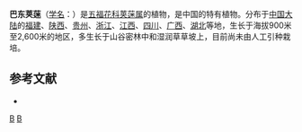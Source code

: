 {{Speciesbox
| taxon = Viburnum henryi
| image = Viburnum henryi (peganum) 001.jpg
| binomial_authority = Hemsl.
}}

'''巴东荚蒾'''（[[学名|学名]]：{{lang|la|''Viburnum henryi''}}）是[[五福花科|五福花科]][[荚蒾属|荚蒾属]]的植物，是中国的特有植物。分布于[[中国大陆|中国大陆]]的[[福建|福建]]、[[陕西|陕西]]、[[贵州|贵州]]、[[浙江|浙江]]、[[江西|江西]]、[[四川|四川]]、[[广西|广西]]、[[湖北|湖北]]等地，生长于海拔900米至2,600米的地区，多生长于山谷密林中和湿润草草坡上，目前尚未由人工引种栽培。

== 参考文献 ==
<div class="references-small">
* {{cite web| url =http://www.bioinfo.cn/db05/KmzwSpecies.php?action=view&id=23733| title =巴东荚蒾| work =《中国高等植物数据库全库》| publisher =中国科学院微生物研究所| author =昆明植物研究所| accessdate =2009-02-25| deadurl =yes| archiveurl =https://web.archive.org/web/20160305061201/http://www.bioinfo.cn/db05/KmzwSpecies.php?action=view&id=23733| archivedate =2016-03-05}}
</div>
{{Taxonbar|from=Q11058458}}

[[Category:荚蒾属|B]]
[[Category:中國特有植物|B]]